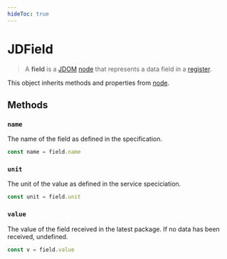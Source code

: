 ```yaml
---
hideToc: true
---
```


# JDField

> A **field** is a [JDOM](/clients/javascript/jdom/) [node](/clients/javascript/jdom/node/) that represents a data field in a [register](/clients/javascript/jdom/register/). 

This object inherits methods and properties from [node](/clients/javascript/jdom/node/).

## Methods

### ``name``

The name of the field as defined in the specification.

```typescript
const name = field.name
```

### ``unit``

The unit of the value as defined in the service speciciation.

```typescript
const unit = field.unit
```

### ``value``

The value of the field received in the latest package. If no data has been received, undefined.

```typescript
const v = field.value
```